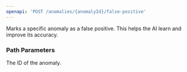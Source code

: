 ```yaml
---
openapi: 'POST /anomalies/{anomalyId}/false-positive'
---
```


Marks a specific anomaly as a false positive. This helps the AI learn and improve its accuracy.

### Path Parameters

<ParamField path="anomalyId" type="integer" required>
  The ID of the anomaly.
</ParamField> 

